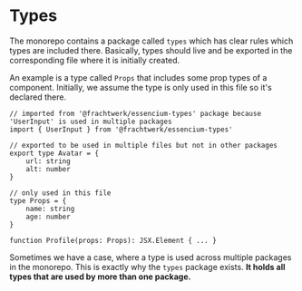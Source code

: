 # Types

The monorepo contains a package called `types` which has clear rules which types are included there. Basically, types
should live and be exported in the corresponding file where it is initially created.

An example is a type called `Props` that includes some prop types of a component. Initially, we assume the type is only
used in this file so it's declared there.

```tsx
// imported from '@frachtwerk/essencium-types' package because 'UserInput' is used in multiple packages
import { UserInput } from '@frachtwerk/essencium-types'

// exported to be used in multiple files but not in other packages
export type Avatar = {
    url: string
    alt: number
}

// only used in this file
type Props = {
    name: string
    age: number
}

function Profile(props: Props): JSX.Element { ... }
```

Sometimes we have a case, where a type is used across multiple packages in the monorepo. This is exactly why the `types`
package exists. **It holds all types that are used by more than one package.**
